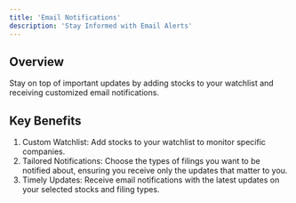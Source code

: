 ```yaml
---
title: 'Email Notifications'
description: 'Stay Informed with Email Alerts'
---
```


## Overview

Stay on top of important updates by adding stocks to your watchlist and receiving customized email notifications.

## Key Benefits

1. Custom Watchlist: Add stocks to your watchlist to monitor specific companies.
2. Tailored Notifications: Choose the types of filings you want to be notified about, ensuring you receive only the updates that matter to you.
3. Timely Updates: Receive email notifications with the latest updates on your selected stocks and filing types.